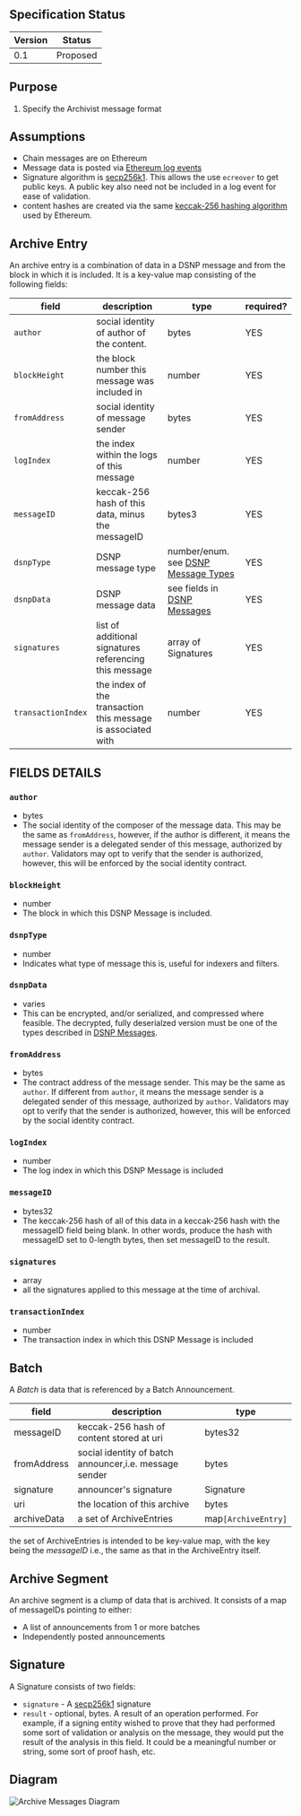 
## Specification Status

| Version | Status |
---------- | ---------
| 0.1     | Proposed |

## Purpose
1. Specify the Archivist message format

## Assumptions
* Chain messages are on Ethereum
* Message data is posted via [Ethereum log events](https://medium.com/mycrypto/understanding-event-logs-on-the-ethereum-blockchain-f4ae7ba50378)
* Signature algorithm is [secp256k1](https://en.bitcoin.it/wiki/Secp256k1). This allows the use `ecreover`
to get public keys. A public key also need not be included in a log event for ease of validation.
* content hashes are created via the same [keccak-256 hashing algorithm](https://en.wikipedia.org/wiki/SHA-3) used by Ethereum.

## Archive Entry
An archive entry is a combination of data in a DSNP message and from the block in which it is included.
It is a key-value map consisting of the following fields:

|field|description|type|required?|
|---|---|---|---|
| `author` | social identity of author of the content. | bytes | YES
| `blockHeight` | the block number this message was included in | number | YES
| `fromAddress`| social identity of message sender | bytes | YES
| `logIndex` | the index within the logs of this message | number | YES
| `messageID` | keccak-256 hash of this data, minus the messageID |  bytes3 | YES
| `dsnpType` | DSNP message type |number/enum. see [DSNP Message Types](/DSNP/DSNP-Message-Types) | YES
| `dsnpData` | DSNP message data | see fields in [DSNP Messages](/DSNP/DSNP-Messages) | YES
| `signatures` | list of additional signatures referencing this message | array of Signatures | YES
| `transactionIndex` | the index of the transaction this message is associated with | number | YES

## FIELDS DETAILS

### `author`
* bytes
* The social identity of the composer of the message data. This may be the same as `fromAddress`, however, if the author is different, it means the message sender is a delegated sender of this message, authorized by `author`.  Validators may opt to verify that the sender is authorized, however, this will be enforced by the social identity contract.

### `blockHeight`
* number
* The block in which this DSNP Message is included.

### `dsnpType`
   * number
   * Indicates what type of message this is, useful for indexers and filters.

### `dsnpData`
   * varies
   * This can be encrypted, and/or serialized, and compressed where feasible.  The decrypted, fully deserialzed version must be one of the types described in [DSNP Messages](/DSNP/DSNP-Messages).

### `fromAddress`
* bytes
* The contract address of the message sender.  This may be the same as `author`. If different from    `author`, it means the message sender is a delegated sender of this message, authorized by `author`.  Validators may opt to verify that the sender is authorized, however, this will be enforced by the social identity contract.

### `logIndex`
* number
* The log index in which this DSNP Message is included

### `messageID`
* bytes32
* The keccak-256 hash of all of this data in a keccak-256 hash with the messageID field being blank. In other words, produce the hash with messageID set to 0-length bytes, then set messageID to the result.

### `signatures`
   * array
   * all the signatures applied to this message at the time of archival.

### `transactionIndex`
   * number
   * The transaction index in which this DSNP Message is included

## Batch
A _Batch_ is data that is referenced by a Batch Announcement.

|field|description|type|
|---|---|---|
| messageID | keccak-256 hash of content stored at uri |  bytes32
| fromAddress| social identity of batch announcer,i.e. message sender | bytes |
| signature | announcer's signature | Signature |
| uri | the location of this archive | bytes |
| archiveData| a set of ArchiveEntries | map`[ArchiveEntry]`|

the set of ArchiveEntries is intended to be key-value map, with the key
being the _messageID_ i.e., the same as that in the ArchiveEntry itself.


## Archive Segment
An archive segment is a clump of data that is archived. It consists of a map of messageIDs pointing to either:
* A list of announcements from 1 or more batches
* Independently posted announcements

## Signature
A Signature consists of two fields:
* `signature` - A [secp256k1](https://en.bitcoin.it/wiki/Secp256k1) signature
* `result` - optional, bytes. A result of an operation performed. For example, if a signing entity wished to prove that they had performed some sort of validation or analysis on the message, they would put the result of the analysis in this field. It could be a meaningful number or string, some sort of proof hash, etc.

## Diagram
<Image
    src="https://github.com/LibertyDSNP/spec/blob/features/dsnp-archive-%23176783133/images/ArchiveMessages.png?raw=true"
    alt="Archive Messages Diagram"
/>

